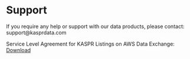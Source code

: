 # Support

 
If you require any help or support with our data products, please contact: support@kasprdata.com
 

Service Level Agreement for KASPR Listings on AWS Data Exchange: [Download]("images/KDHAWSSLA.pdf")
